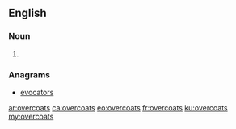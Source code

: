 ==English==

===Noun===
{{head|en|noun plural form}}

# {{plural of|overcoat|lang=en}}

===Anagrams===
* [[evocators#English|evocators]]

[[ar:overcoats]]
[[ca:overcoats]]
[[eo:overcoats]]
[[fr:overcoats]]
[[ku:overcoats]]
[[my:overcoats]]